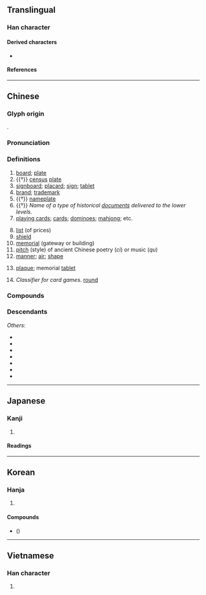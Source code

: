 {{character info/new}}
==Translingual==

===Han character===
{{Han char|rn=91|rad=片|as=08|sn=12|four=26040|canj=LLHHJ|ids=⿰片卑}}

====Derived characters====
* {{l|mul|[[簰]]}}

====References====
{{Han ref|kx=0693.340|dkj=19854|dj=1106.280|hdz=32016.280|uh=724C}}

----

==Chinese==
{{zh-forms}}

===Glyph origin===
{{Han etym}}
{{Han compound|片|卑|c1=s|c2=p|ls=psc}}.

===Pronunciation===
{{zh-pron
|m=pái
|m-s=
|dg=пэ1
|c=paai4,paai4-2
|c-t=
|g=
|h=pfs=phài
|j=
|mb=bǎi
|md=bà̤
|mn=pâi
|mn-t=bai5
|w=3ba
|x=
|mc=y
|oc=y
|ma=
|cat=n
}}

===Definitions===
{{zh-hanzi}}

# [[board]]; [[plate]]
# {{†}} [[census]] [[plate]]
# [[signboard]]; [[placard]]; [[sign]]; [[tablet]]
# [[brand]]; [[trademark]]
# {{†}} [[nameplate]]
# {{†}} ''Name of a type of historical [[document]]s delivered to the lower levels.''
# [[playing card]]s; [[card]]s; [[dominoes]]; [[mahjong]]; etc.
#: {{zh-x|打牌|to play '''cards'''}}
# [[list]] (of prices)
# [[shield]]
# [[memorial]] (gateway or building)
# [[pitch]] (style) of ancient Chinese poetry (''ci'') or music (''qu'')
# [[manner]]; [[air]]; [[shape]]
# {{lb|zh|Min Nan}} [[plaque]]; memorial [[tablet]]
# {{lb|zh|Jilu Mandarin}} ''Classifier for card games.'' [[round]]

===Compounds===
{{zh-der|牌位|牌價|牌匾|牌坊|牌子|牌戲|牌樓|牌照|牌號|偉士牌|優諾牌|冒牌|叫牌|名牌|和牌|品牌|多米諾骨牌|大牌|將牌|廠牌|廣告牌|打牌|招牌|掛牌|摘牌|撲克牌|擋箭牌|攤牌|旗牌|月份牌|標牌|標語牌|橋牌|殼牌|汽車號牌|洗牌|無將牌|無牌|獎牌|王牌|玩牌|登機牌|發牌|盾牌|站牌|符牌|紅牌|紙牌|老牌|萬智牌|虎牌|虎頭牌|號牌|號碼牌|車牌|車號牌|金牌|銀牌|銅牌|門牌|雙牌|雜牌|頭牌|餐牌|骨牌|麻將牌|黃牌|狗牌|葛牌|石牌|姓名牌|箭牌|風牌|三元牌}}

===Descendants===
{{CJKV||はい|패|bài}}
''Others'':
* {{desc|bor=1|my|ဖဲ||playing cards; game of cards}}
* {{desc|bor=1|km|បៀ||playing cards}}
* {{desc|bor=1|lo|ໄພ້||playing cards}}
* {{desc|bor=1|shn|ၽၢႆႉ|tr=pʰaaj5||domino, playing cards}}
* {{desc|bor=1|th|ไพ่||playing cards}}
* {{desc|bor=1|mww|phaib||playing cards}}
* {{desc|bor=1|za|bej||playing cards}}

{{zh-cat|Elementary}}

----

==Japanese==

===Kanji===
{{ja-kanji|grade=|rs=片08}}

# {{rfdef|ja|sort=片08}}

====Readings====
{{ja-readings
|on=はい
|kun=ふだ-
}}

----

==Korean==

===Hanja===
{{ko-hanja|hangeul=[[패]], [[배]]}}

# {{rfdef|ko|sort=片08}}

====Compounds====
* {{lang|ko|[[깡牌]]}} ({{lang|ko|깡패}})

----

==Vietnamese==

===Han character===
{{vi-hantu|[[bài]], [[bìa]], [[bời]]|rs=片08}}

# {{rfdef|vi|sort=片08}}